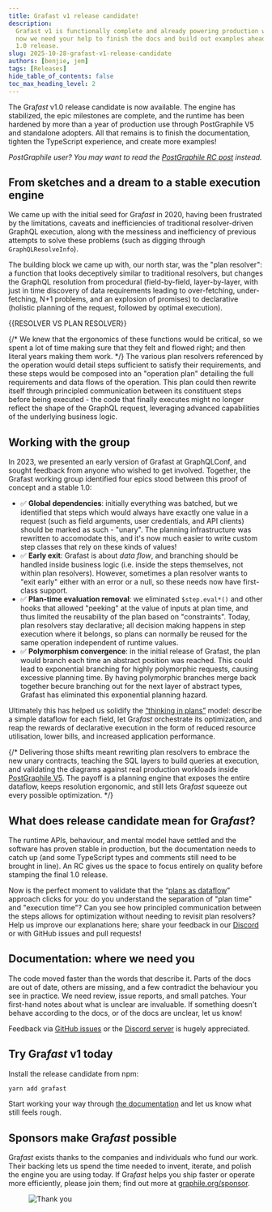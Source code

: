 ```yaml
---
title: Grafast v1 release candidate!
description:
  Grafast v1 is functionally complete and already powering production workloads,
  now we need your help to finish the docs and build out examples ahead of the
  1.0 release.
slug: 2025-10-28-grafast-v1-release-candidate
authors: [benjie, jem]
tags: [Releases]
hide_table_of_contents: false
toc_max_heading_level: 2
---
```



<div className={styles.intro}>

The Gra*fast* v1.0 release candidate is now available. The engine has stabilized, the
epic milestones are complete, and the runtime has been hardened by more than a year of
production use through PostGraphile V5 and standalone adopters. All that
remains is to finish the documentation, tighten the TypeScript experience, and
create more examples!

</div>

_PostGraphile user? You may want to read the [PostGraphile RC
post](https://postgraphile.org/news/2025-10-28-release-candidate) instead._

## From sketches and a dream to a stable execution engine

We came up with the initial seed for Gra*fast* in 2020, having been frustrated
by the limitations, caveats and inefficiencies of traditional resolver-driven
GraphQL execution, along with the messiness and inefficiency of previous
attempts to solve these problems (such as digging through `GraphQLResolveInfo`).

The building block we came up with, our north star, was the "plan resolver": a
function that looks deceptively similar to traditional resolvers, but changes
the GraphQL resolution from procedural (field-by-field, layer-by-layer, with
just in time discovery of data requirements leading to over-fetching,
under-fetching, N+1 problems, and an explosion of promises) to declarative
(holistic planning of the request, followed by optimal execution).

{{RESOLVER VS PLAN RESOLVER}}

{/* We knew that the ergonomics of these functions would be critical, so we
spent a lot of time making sure that they felt and flowed right; and then
literal years making them work. */} The various plan resolvers referenced by the
operation would detail steps sufficient to satisfy their requirements, and these
steps would be composed into an "operation plan" detailing the full requirements
and data flows of the operation. This plan could then rewrite itself through
principled communication between its constituent steps before being executed -
the code that finally executes might no longer reflect the shape of the GraphQL
request, leveraging advanced capabilities of the underlying business logic.

## Working with the group

In 2023, we presented an early version of Grafast at GraphQLConf, and sought
feedback from anyone who wished to get involved. Together, the Grafast working
group identified four epics stood between this proof of concept and a stable
1.0:

- ✅ **Global dependencies**: initially everything was batched, but we
  identified that steps which would always have exactly one value in a request
  (such as field arguments, user credentials, and API clients) should be marked as
  such - "unary". The planning infrastructure was rewritten to accomodate this,
  and it's now much easier to write custom step classes that rely on these kinds
  of values!
- ✅ **Early exit**: Grafast is about _data flow_, and branching should be
  handled inside business logic (i.e. inside the steps themselves, not within plan
  resolvers). However, sometimes a plan resolver wants to "exit early" either with
  an error or a null, so these needs now have first-class support. 
- ✅ **Plan-time evaluation removal**: we eliminated `$step.eval*()` and other
  hooks that allowed "peeking" at the value of inputs at plan time, and thus
  limited the reusability of the plan based on "constraints". Today, plan
  resolvers stay declarative; all decision making happens in step execution where
  it belongs, so plans can normally be reused for the same operation independent
  of runtime values.
- ✅ **Polymorphism convergence**: in the initial release of Grafast, the plan
  would branch each time an abstract position was reached. This could lead to
  exponential branching for highly polymorphic requests, causing excessive
  planning time. By having polymorphic branches merge back together becure
  branching out for the next layer of abstract types, Grafast has eliminated this
  exponential planning hazard.

Ultimately this has helped us solidify the [“thinking in plans”](/grafast/flow)
model: describe a simple dataflow for each field, let Gra*fast* orchestrate its
optimization, and reap the rewards of declarative execution in the form of
reduced resource utilisation, lower bills, and increased application
performance.

<!-- truncate-->

{/* Delivering those shifts meant rewriting plan resolvers to embrace the new unary
contracts, teaching the SQL layers to build queries at execution, and
validating the diagrams against real production workloads inside [PostGraphile
V5](https://postgraphile.org). The payoff is a planning engine that exposes the entire dataflow, keeps
resolution ergonomic, and still lets Gra*fast* squeeze out every possible
optimization. */}

## What does release candidate mean for Gra*fast*?

The runtime APIs, behaviour, and mental model have settled and the software has
proven stable in production, but the documentation needs to catch up (and some
TypeScript types and comments still need to be brought in line). An RC gives us
the space to focus entirely on quality before stamping the final 1.0 release.

Now is the perfect moment to validate that the “[plans as
dataflow](/grafast/flow)” approach clicks for you: do you understand the
separation of "plan time" and "execution time"? Can you see how principled
communication between the steps allows for optimization without needing to
revisit plan resolvers? Help us improve our explanations here; share your
feedback in our [Discord](https://discord.gg/graphile) or with GitHub issues and
pull requests!

## Documentation: where we need you

The code moved faster than the words that describe it. Parts of the docs are
out of date, others are missing, and a few contradict the behaviour you see in
practice. We need review, issue reports, and small patches. Your first-hand notes
about what is unclear are invaluable. If something doesn't behave according to
the docs, or of the docs are unclear, let us know!

Feedback via [GitHub issues](https://github.com/graphile/crystal) or the
[Discord server](https://discord.gg/graphile) is hugely appreciated.

## Try Gra*fast* v1 today

Install the release candidate from npm:

```bash
yarn add grafast
```

Start working your way through [the documentation](/grafast) and let us know
what still feels rough.

## Sponsors make Gra*fast* possible

Gra*fast* exists thanks to the companies and individuals who fund our work.
Their backing lets us spend the time needed to invent, iterate, and polish the
engine you are using today. If Gra*fast* helps you ship faster or operate more
efficiently, please join them; find out more at
[graphile.org/sponsor](https://graphile.org/sponsor).

<figure>

![Thank you](../static/img/news/thank-you.svg)

</figure>
